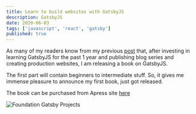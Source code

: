 ```yaml
---
title: Learn to build websites with GatsbyJS
description: GatsbyJS
date: 2020-06-03
tags: ['javascript', 'react', 'gatsby']
published: true
---
```


As many of my readers know from my previous [post](https://thewebdev.tech/gatsby-cookbook-1) that, after investing in learning GatsbyJS for the past 1 year and publishing blog series and creating production websites, I am releasing a book on GatsbyJS.

The first part will contain beginners to intermediate stuff. So, it gives me immense pleasure to announce my first book, just got released.

The book can be purchased from Apress site <a href="https://www.apress.com/in/book/9781484265574" target="_blank" rel="noopener noreferrer">here</a>

![Foundation Gatsby Projects](https://res.cloudinary.com/dxkxvfo2o/image/upload/v1609570264/Foundation_Gatsby_zilffx.jpg)
